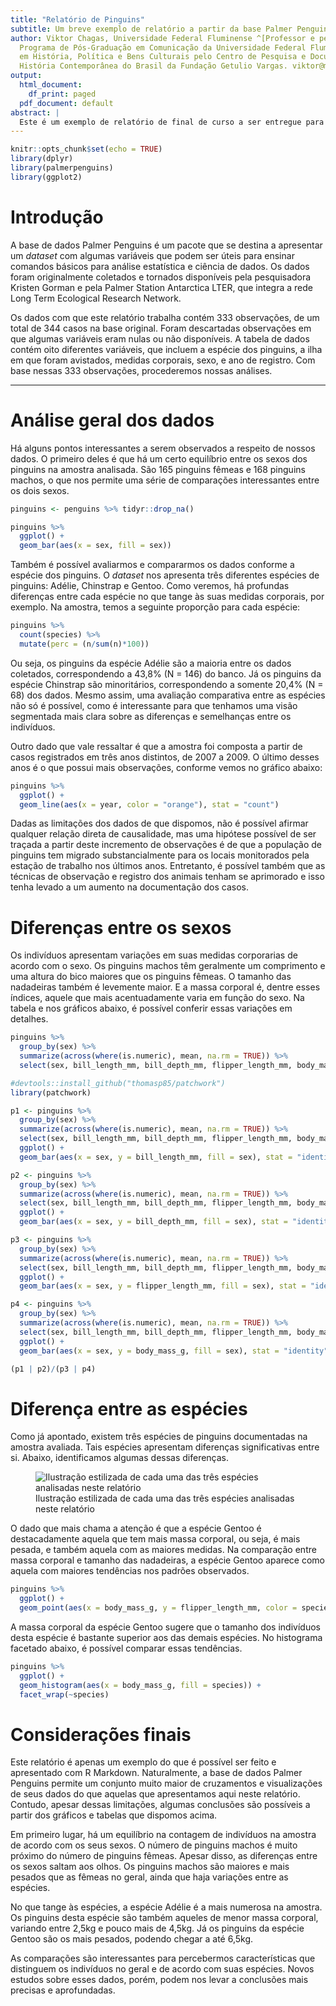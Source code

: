 ```yaml
---
title: "Relatório de Pinguins"
subtitle: Um breve exemplo de relatório a partir da base Palmer Penguins
author: Viktor Chagas, Universidade Federal Fluminense ^[Professor e pesquisador do
  Programa de Pós-Graduação em Comunicação da Universidade Federal Fluminense. Doutor
  em História, Política e Bens Culturais pelo Centro de Pesquisa e Documentação de
  História Contemporânea do Brasil da Fundação Getulio Vargas. viktor@midia.uff.br]
output:
  html_document:
    df_print: paged
  pdf_document: default
abstract: |
  Este é um exemplo de relatório de final de curso a ser entregue para a disciplina de Introdução à Análise de Pesquisa Quantitativa, semestre letivo 2020.2, na graduação em Estudos de Mídia.
---
```


```r
knitr::opts_chunk$set(echo = TRUE)
library(dplyr)
library(palmerpenguins)
library(ggplot2)
```

# Introdução

A base de dados Palmer Penguins é um pacote que se destina a apresentar um *dataset* com algumas variáveis que podem ser úteis para ensinar comandos básicos para análise estatística e ciência de dados. Os dados foram originalmente coletados e tornados disponíveis pela pesquisadora Kristen Gorman e pela Palmer Station Antarctica LTER, que integra a rede Long Term Ecological Research Network.

Os dados com que este relatório trabalha contém 333 observações, de um total de 344 casos na base original. Foram descartadas observações em que algumas variáveis eram nulas ou não disponíveis. A tabela de dados contém oito diferentes variáveis, que incluem a espécie dos pinguins, a ilha em que foram avistados, medidas corporais, sexo, e ano de registro. Com base nessas 333 observações, procederemos nossas análises.

***

# Análise geral dos dados

Há alguns pontos interessantes a serem observados a respeito de nossos dados. O primeiro deles é que há um certo equilíbrio entre os sexos dos pinguins na amostra analisada. São 165 pinguins fêmeas e 168 pinguins machos, o que nos permite uma série de comparações interessantes entre os dois sexos.

```r
pinguins <- penguins %>% tidyr::drop_na()
```

```r
pinguins %>% 
  ggplot() +
  geom_bar(aes(x = sex, fill = sex))
```

Também é possível avaliarmos e compararmos os dados conforme a espécie dos pinguins. O *dataset* nos apresenta três diferentes espécies de pinguins: Adélie, Chinstrap e Gentoo. Como veremos, há profundas diferenças entre cada espécie no que tange às suas medidas corporais, por exemplo. Na amostra, temos a seguinte proporção para cada espécie:

```r
pinguins %>% 
  count(species) %>% 
  mutate(perc = (n/sum(n)*100))
```

Ou seja, os pinguins da espécie Adélie são a maioria entre os dados coletados, correspondendo a 43,8% (N = 146) do banco. Já os pinguins da espécie Chinstrap são minoritários, correspondendo a somente 20,4% (N = 68) dos dados. Mesmo assim, uma avaliação comparativa entre as espécies não só é possível, como é interessante para que tenhamos uma visão segmentada mais clara sobre as diferenças e semelhanças entre os indivíduos.

Outro dado que vale ressaltar é que a amostra foi composta a partir de casos registrados em três anos distintos, de 2007 a 2009. O último desses anos é o que possui mais observações, conforme vemos no gráfico abaixo:

```r
pinguins %>% 
  ggplot() +
  geom_line(aes(x = year, color = "orange"), stat = "count")
```

Dadas as limitações dos dados de que dispomos, não é possível afirmar qualquer relação direta de causalidade, mas uma hipótese possível de ser traçada a partir deste incremento de observações é de que a população de pinguins tem migrado substancialmente para os locais monitorados pela estação de trabalho nos últimos anos. Entretanto, é possível também que as técnicas de observação e registro dos animais tenham se aprimorado e isso tenha levado a um aumento na documentação dos casos.

# Diferenças entre os sexos

Os indivíduos apresentam variações em suas medidas corporarias de acordo com o sexo. Os pinguins machos têm geralmente um comprimento e uma altura do bico maiores que os pinguins fêmeas. O tamanho das nadadeiras também é levemente maior. E a massa corporal é, dentre esses índices, aquele que mais acentuadamente varia em função do sexo. Na tabela e nos gráficos abaixo, é possível conferir essas variações em detalhes.

```r
pinguins %>%
  group_by(sex) %>%
  summarize(across(where(is.numeric), mean, na.rm = TRUE)) %>% 
  select(sex, bill_length_mm, bill_depth_mm, flipper_length_mm, body_mass_g)
```

```r
#devtools::install_github("thomasp85/patchwork")
library(patchwork)

p1 <- pinguins %>%
  group_by(sex) %>%
  summarize(across(where(is.numeric), mean, na.rm = TRUE)) %>% 
  select(sex, bill_length_mm, bill_depth_mm, flipper_length_mm, body_mass_g) %>% 
  ggplot() +
  geom_bar(aes(x = sex, y = bill_length_mm, fill = sex), stat = "identity")

p2 <- pinguins %>%
  group_by(sex) %>%
  summarize(across(where(is.numeric), mean, na.rm = TRUE)) %>% 
  select(sex, bill_length_mm, bill_depth_mm, flipper_length_mm, body_mass_g) %>% 
  ggplot() +
  geom_bar(aes(x = sex, y = bill_depth_mm, fill = sex), stat = "identity")

p3 <- pinguins %>%
  group_by(sex) %>%
  summarize(across(where(is.numeric), mean, na.rm = TRUE)) %>% 
  select(sex, bill_length_mm, bill_depth_mm, flipper_length_mm, body_mass_g) %>% 
  ggplot() +
  geom_bar(aes(x = sex, y = flipper_length_mm, fill = sex), stat = "identity")

p4 <- pinguins %>%
  group_by(sex) %>%
  summarize(across(where(is.numeric), mean, na.rm = TRUE)) %>% 
  select(sex, bill_length_mm, bill_depth_mm, flipper_length_mm, body_mass_g) %>% 
  ggplot() +
  geom_bar(aes(x = sex, y = body_mass_g, fill = sex), stat = "identity")

(p1 | p2)/(p3 | p4)
```

# Diferença entre as espécies

Como já apontado, existem três espécies de pinguins documentadas na amostra avaliada. Tais espécies apresentam diferenças significativas entre si. Abaixo, identificamos algumas dessas diferenças.

![Ilustração estilizada de cada uma das três espécies analisadas neste relatório](~/Dropbox/aula12/images/lter_penguins.png)

O dado que mais chama a atenção é que a espécie Gentoo é destacadamente aquela que tem mais massa corporal, ou seja, é mais pesada, e também aquela com as maiores medidas. Na comparação entre massa corporal e tamanho das nadadeiras, a espécie Gentoo aparece como aquela com maiores tendências nos padrões observados.

```r
pinguins %>% 
  ggplot() +
  geom_point(aes(x = body_mass_g, y = flipper_length_mm, color = species, shape = species))
```

A massa corporal da espécie Gentoo sugere que o tamanho dos indivíduos desta espécie é bastante superior aos das demais espécies. No histograma facetado abaixo, é possível comparar essas tendências.

```r
pinguins %>% 
  ggplot() +
  geom_histogram(aes(x = body_mass_g, fill = species)) +
  facet_wrap(~species)
```

# Considerações finais

Este relatório é apenas um exemplo do que é possível ser feito e apresentado com R Markdown. Naturalmente, a base de dados Palmer Penguins permite um conjunto muito maior de cruzamentos e visualizações de seus dados do que aquelas que apresentamos aqui neste relatório. Contudo, apesar dessas limitações, algumas conclusões são possíveis a partir dos gráficos e tabelas que dispomos acima.

Em primeiro lugar, há um equilíbrio na contagem de indivíduos na amostra de acordo com os seus sexos. O número de pinguins machos é muito próximo do número de pinguins fêmeas. Apesar disso, as diferenças entre os sexos saltam aos olhos. Os pinguins machos são maiores e mais pesados que as fêmeas no geral, ainda que haja variações entre as espécies.

No que tange às espécies, a espécie Adélie é a mais numerosa na amostra. Os pinguins desta espécie são também aqueles de menor massa corporal, variando entre 2,5kg e pouco mais de 4,5kg. Já os pinguins da espécie Gentoo são os mais pesados, podendo chegar a até 6,5kg.

As comparações são interessantes para percebermos características que distinguem os indivíduos no geral e de acordo com suas espécies. Novos estudos sobre esses dados, porém, podem nos levar a conclusões mais precisas e aprofundadas.

